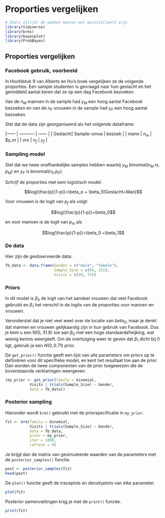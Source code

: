 # Proporties vergelijken

```r
# Zoals altijd: de pakket moeten wel geïnstalleerd zijn.
library(tidyverse)
library(brms)
library(bayesplot)
library(ProbBayes)
```

## Proporties vergelijken

### Facebook gebruik, voorbeeld

In Hoofdstuk 9 van Alberts en Hu's boek vergelijken ze de volgende proporties. Een sample studenten is gevraagd naar hun geslacht en het gemiddeld aantal keren dat ze op een dag Facebook bezoeken.

Van de $n_M$ mannen in de sample had $y_M$ een hoog aantal Facebook bezoeken en van de $n_F$ vrouwen in de sample had $y_F$ een hoog aantal bezoeken.

Stel dat de data zijn georganiseerd als het volgende dataframe:

\|------ \| ----------- \| ------ \| \| Geslacht\| Sample-omva \| bezoek \| \| mann \| $n_m$ \| \$y_m \| \| vro \| $n_f$ \| $y_f$ \|

### Sampling model

Stel dat we twee onafhankelijke samples hebben waarbij $y_M$ binomial($n_M$ is, $p_M$) en $y_F$ is binomial($n_F$,$p_F$).

Schrijf de proporties met eem logistisch model:

$$log(\frac{p}{1-p})=\beta_o + \beta_1I(Geslacht=Man)$$

Voor vrouwen is de logit van $p_f$ als volgt:

$$log(\frac{p}{1-p})=\beta_0$$

en voor mannen is de logit van $p_m$ als

$$log(\frac{p}{1-p})=\beta_0 +\beta_1$$

### De data

Hier zijn de geobserveerde data:

```r
fb_data <- data.frame(Gender = c("male", "female"),
                      Sample_Size = c(93, 151),
                      Visits = c(39, 75))
```

### Priors

In dit model is $\beta_0$ de logit van het aandeel vrouwen dat veel Facebook gebruikt en $\beta_1$ het verschil in de logits van de proporties voor mannen en vrouwen.

Veronderstel dat je niet veel weet over de locatie van $beta_0$, maar je denkt dat mannen en vrouwen gelijkaardig zijn in hun gebruik van Facebook. Dus je kent u een N(0, 31.6) toe aan $\beta_0$ met een hoge standaardafwijking, wat weinig kennis weergeeft. Om de overtuiging weer te geven dat $\beta_1$ dicht bij 0 ligt, gebruik je een $N(0, 0.71)$ prior.

De `get_prior()` functie geeft een lijst van alle parameters om priors op te definiëren voor dit specifieke model, en kent het resultaat toe aan de prior. Dan worden de twee componenten van de prior toegewezen die de bovenstaande verklaringen weergeven.

```r
(my_prior <- get_prior(family = binomial,
           Visits | trials(Sample_Size) ~ Gender,
           data = fb_data))
```

### Posterior sampling

Hieronder wordt `brm()` gebruikt met de priorspecificatie in `my_prior`.

```r
fit <- brm(family = binomial,
           Visits | trials(Sample_Size) ~ Gender,
           data = fb_data,
           prior = my_prior,
           iter = 1000,
           refresh = 0)
```

Je krijgt dan de matrix van gesimuleerde waarden van de parameters met de `posterior_samples()` functie.

```r
post <- posterior_samples(fit)
head(post)
```

De `plot()` functie geeft de traceplots en densityplots van elke parameter.

```r
plot(fit)
```

Posterior samenvattingen krijg je met de `print()` functie.

```r
print(fit)
```
